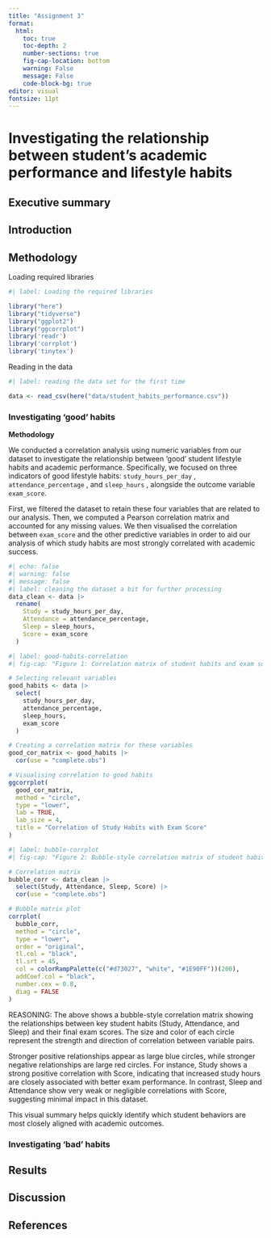 ```yaml
---
title: "Assignment 3"
format:
  html:
    toc: true 
    toc-depth: 2         
    number-sections: true  
    fig-cap-location: bottom 
    warning: False 
    message: False
    code-block-bg: true 
editor: visual
fontsize: 11pt
---
```


# Investigating the relationship between student's academic performance and lifestyle habits

## Executive summary

## Introduction

## Methodology

Loading required libraries

```r
#| label: Loading the required libraries 

library("here")
library("tidyverse")
library("ggplot2")
library("ggcorrplot")
library('readr')
library('corrplot')
library('tinytex')
```

Reading in the data

```r
#| label: reading the data set for the first time 

data <- read_csv(here("data/student_habits_performance.csv"))

```

### Investigating 'good' habits

**Methodology**

We conducted a correlation analysis using numeric variables from our dataset to investigate the relationship between 'good' student lifestyle habits and academic performance. Specifically, we focused on three indicators of good lifestyle habits: `study_hours_per_day` , `attendance_percentage` , and `sleep_hours` , alongside the outcome variable `exam_score`.

First, we filtered the dataset to retain these four variables that are related to our analysis. Then, we computed a Pearson correlation matrix and accounted for any missing values. We then visualised the correlation between `exam_score` and the other predictive variables in order to aid our analysis of which study habits are most strongly correlated with academic success.

```r
#| echo: false
#| warning: false
#| message: false
#| label: cleaning the dataset a bit for further processing 
data_clean <- data |>
  rename(
    Study = study_hours_per_day,
    Attendance = attendance_percentage,
    Sleep = sleep_hours,
    Score = exam_score
  )
```

```r
#| label: good-habits-correlation
#| fig-cap: "Figure 1: Correlation matrix of student habits and exam scores"

# Selecting relevant variables 
good_habits <- data |>
  select(
    study_hours_per_day,
    attendance_percentage,
    sleep_hours,
    exam_score
  )

# Creating a correlation matrix for these variables 
good_cor_matrix <- good_habits |>
  cor(use = "complete.obs")

# Visualising correlation to good habits 
ggcorrplot(
  good_cor_matrix,
  method = "circle",
  type = "lower",
  lab = TRUE,
  lab_size = 4,
  title = "Correlation of Study Habits with Exam Score"
)
```

```r
#| label: bubble-corrplot
#| fig-cap: "Figure 2: Bubble-style correlation matrix of student habits and exam score"

# Correlation matrix
bubble_corr <- data_clean |>
  select(Study, Attendance, Sleep, Score) |>
  cor(use = "complete.obs")

# Bubble matrix plot
corrplot(
  bubble_corr,
  method = "circle",
  type = "lower",
  order = "original",
  tl.col = "black",
  tl.srt = 45,
  col = colorRampPalette(c("#d73027", "white", "#1E90FF"))(200),
  addCoef.col = "black",
  number.cex = 0.8,
  diag = FALSE
)
```
REASONING: 
The above shows a bubble-style correlation matrix showing the relationships between key student habits (Study, Attendance, and Sleep) and their final exam scores. The size and color of each circle represent the strength and direction of correlation between variable pairs.

Stronger positive relationships appear as large blue circles, while stronger negative relationships are large red circles. For instance, Study shows a strong positive correlation with Score, indicating that increased study hours are closely associated with better exam performance. In contrast, Sleep and Attendance show very weak or negligible correlations with Score, suggesting minimal impact in this dataset.

This visual summary helps quickly identify which student behaviors are most closely aligned with academic outcomes.



### Investigating 'bad' habits

## Results

## Discussion

## References
